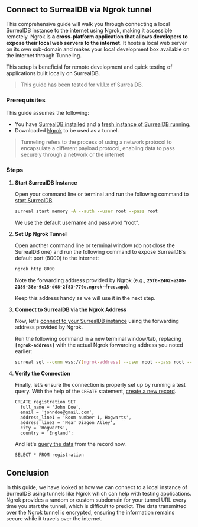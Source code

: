 ## Connect to SurrealDB via Ngrok tunnel

This comprehensive guide will walk you through connecting a local SurrealDB instance to the internet using Ngrok, making it accessible remotely. 
Ngrok is **a cross-platform application that allows developers to expose their local web servers to the internet**. It hosts a local web server on its own sub-domain and makes your local development box available on the internet through Tunneling.

This setup is beneficial for remote development and quick testing of applications built locally on SurrealDB. 
> This guide has been tested for v1.1.x of SurrealDB.

### Prerequisites

This guide assumes the following:

- You have [SurrealDB installed](https://surrealdb.com/install) and a [fresh instance of SurrealDB running.](/docs.surrealdb.com/docs/introduction/start)
- Downloaded [Ngrok](https://ngrok.com/download) to be used as a tunnel.

> Tunneling refers to the process of using a network protocol to encapsulate a different payload protocol, enabling data to pass securely through a network or the internet
> 

### Steps

1. **Start SurrealDB Instance**
    
    Open your command line or terminal and run the following command to [start SurrealDB](/docs.surrealdb.com/docs/introduction/start/).
    
    ```bash
    surreal start memory -A --auth --user root --pass root
    ```
    
    We use the default username and password “root”.
    
2. **Set Up Ngrok Tunnel**
    
    Open another command line or terminal window (do not close the SurrealDB one) and run the following command to expose SurrealDB’s default port (8000) to the internet:
    
    ```bash
    ngrok http 8000
    ```
    
    Note the forwarding address provided by Ngrok (e.g., **`25f6-2402-e280-2189-38e-9c15-d08-2f83-779e.ngrok-free.app`**).
    
    Keep this address handy as we will use it in the next step.
    
3. **Connect to SurrealDB via the Ngrok Address**
    
    Now, let's [connect to your SurrealDB instance](/docs.surrealdb.com/docs/cli/sql/) using the forwarding address provided by Ngrok.
    
    Run the following command in a new terminal window/tab, replacing **`[ngrok-address]`** with the actual Ngrok forwarding address you noted earlier:
    
    ```bash
    surreal sql --conn wss://[ngrok-address] --user root --pass root --ns test --db test --pretty
    ```
    
4. **Verify the Connection**
    
    Finally, let’s ensure the connection is properly set up by running a test query.
    With the help of the `CREATE` statement, [create a new record](/docs.surrealdb.com/docs/surrealql/statements/create). 
    
    ```surql
    CREATE registration SET 
      full_name = 'John Doe',
      email = 'johndoe@gmail.com',
      address_line1 = 'Room number 1, Hogwarts',
      address_line2 = 'Near Diagon Alley',
      city = 'Hogwarts',
      country = 'England';
    ```
    
    And let's [query the data](/docs.surrealdb.com/docs/surrealql/statements/select) from the record now. 
    
    ```surql
    SELECT * FROM registration
    ```
    

## Conclusion

In this guide, we have looked at how we can connect to a local instance of SurrealDB using tunnels like Ngrok which can help with testing applications. Ngrok provides a random or custom subdomain for your tunnel URL every time you start the tunnel, which is difficult to predict. The data transmitted over the Ngrok tunnel is encrypted, ensuring the information remains secure while it travels over the internet.
